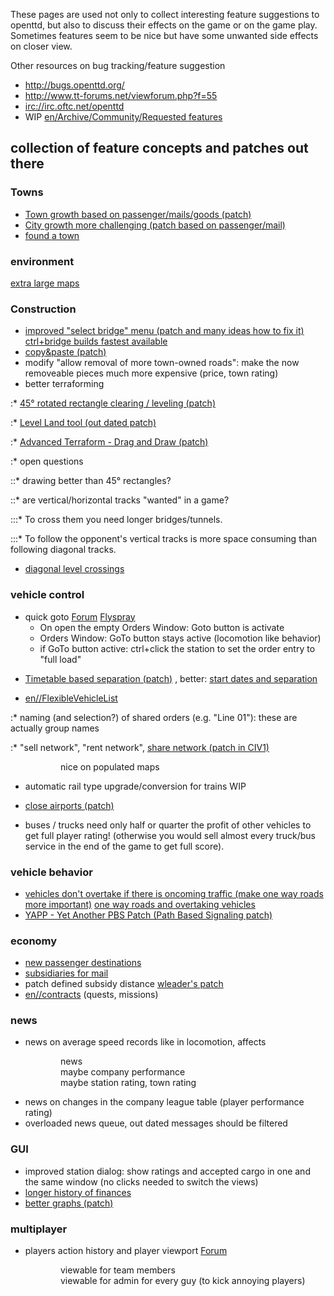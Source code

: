 These pages are used not only to collect interesting feature suggestions to openttd, but also to discuss their effects on the game or on the game play. Sometimes features seem to be nice but have some unwanted side effects on closer view.

Other resources on bug tracking/feature suggestion
* http://bugs.openttd.org/
* http://www.tt-forums.net/viewforum.php?f=55
* irc://irc.oftc.net/openttd
* WIP [[en/Archive/Community/Requested features]]


== collection of feature concepts and patches out there ==

=== Towns ===
* [http://www.tt-forums.net/viewtopic.php?f=33&t=37158 Town growth based on passenger/mails/goods (patch)]
* [http://www.tt-forums.net/viewtopic.php?f=33&t=21514 City growth more challenging (patch based on passenger/mail)]
* [http://www.tt-forums.net/viewtopic.php?t=31558 found a town]

=== environment ===
[http://bugs.openttd.org/task/1059 extra large maps]

=== Construction ===
* [http://www.tt-forums.net/viewtopic.php?t=31765 improved "select bridge" menu (patch and many ideas how to fix it)] [http://www.tt-forums.net/viewtopic.php?f=33&t=36964 ctrl+bridge builds fastest available]
* [http://www.tt-forums.net/viewtopic.php?f=33&t=25037 copy&paste (patch)]
* modify "allow removal of more town-owned roads": make the now removeable pieces much more expensive (price, town rating)
* better terraforming
:* [http://www.tt-forums.net/viewtopic.php?f=33&t=19311 45° rotated rectangle clearing / leveling (patch)]
:* [http://www.tt-forums.net/viewtopic.php?t=14264 Level Land tool (out dated patch)]
:* [http://www.tt-forums.net/viewtopic.php?f=33&t=35627 Advanced Terraform - Drag and Draw (patch)]
:* open questions
::* drawing better than 45° rectangles?
::* are vertical/horizontal tracks "wanted" in a game?
:::* To cross them you need longer bridges/tunnels.
:::* To follow the opponent's vertical tracks is more space consuming than following diagonal tracks.
* [http://www.tt-forums.net/viewtopic.php?t=26584 diagonal level crossings]

=== vehicle control ===
* quick goto [http://www.tt-forums.net/viewtopic.php?f=33&t=37298 Forum] [http://bugs.openttd.org/task/1984 Flyspray]
** On open the empty Orders Window: Goto button is activate
** Orders Window: GoTo button stays active (locomotion like behavior)
** if GoTo button active: ctrl+click the station to set the order entry to "full load" {{en/Flyspray|1194}}

* [http://www.tt-forums.net/viewtopic.php?f=33&t=33524 Timetable based separation (patch)] {{en/Flyspray|1128}}, better: [http://www.tt-forums.net/viewtopic.php?f=29&t=37166  start dates and separation]

* [[en//FlexibleVehicleList]]
:* naming (and selection?) of shared orders (e.g. "Line 01"): these are actually group names
:* "sell network", "rent network", [http://www.tt-forums.net/viewtopic.php?f=33&t=37148 share network (patch in CIV1)]
::: nice on populated maps

* automatic rail type upgrade/conversion for trains WIP {{en/Flyspray|1859}} 

* [http://www.tt-forums.net/viewtopic.php?t=33418 close airports (patch)]

* buses / trucks need only half or quarter the profit of other vehicles to get full player rating! (otherwise you would sell almost every truck/bus service in the end of the game to get full score).

=== vehicle behavior ===
* [http://www.tt-forums.net/viewtopic.php?p=684726#p684726 vehicles don't overtake if there is oncoming traffic (make one way roads more important)] [http://www.tt-forums.net/viewtopic.php?f=32&t=34599 one way roads and overtaking vehicles]
* [http://www.tt-forums.net/viewtopic.php?f=33&t=36107 YAPP - Yet Another PBS Patch (Path Based Signaling patch)]

=== economy ===
* [http://www.tt-forums.net/viewtopic.php?f=33&t=33501 new passenger destinations]
* [http://bugs.openttd.org/task/954 subsidiaries for mail]
* patch defined subsidy distance [http://www.tt-forums.net/viewtopic.php?f=33&t=32452 wleader's patch]
* [[en//contracts]] (quests, missions)

=== news ===

* news on average speed records like in locomotion, affects
::news
::maybe company performance
::maybe station rating, town rating

* news on changes in the company league table (player performance rating)
* overloaded news queue, out dated messages should be filtered

=== GUI ===

* improved station dialog: show ratings and accepted cargo in one and the same window (no clicks needed to switch the views)
* [http://www.tt-forums.net/viewtopic.php?t=21079 longer history of finances]
* [http://www.tt-forums.net/viewtopic.php?t=31984 better graphs (patch)]

=== multiplayer ===
* players action history and player viewport [http://www.tt-forums.net/viewtopic.php?f=32&t=37309 Forum]
::viewable for team members
::viewable for admin for every guy (to kick annoying players)